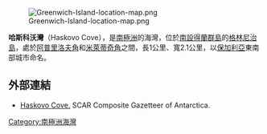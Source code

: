[[Image:Greenwich-Island-location-map.png|thumb]]

'''哈斯科沃灣'''（Haskovo Cove），是[[南極洲|南極洲]]的海灣，位於[[南設得蘭群島|南設得蘭群島]]的[[格林尼治島|格林尼治島]]，處於[[阿普里洛夫角|阿普里洛夫角]]和[[米萊蒂奇角|米萊蒂奇角]]之間，長1公里、寬2.1公里，以[[保加利亞|保加利亞]]東南部城市命名。

{{coord|62|27|03|S|59|54|20|W|display=title}}

==外部連結==
*[http://data.aad.gov.au/aadc/gaz/scar/display_name.cfm?gaz_id=134562 Haskovo Cove.]{{Wayback|url=http://data.aad.gov.au/aadc/gaz/scar/display_name.cfm?gaz_id=134562 |date=20120612032445 }} SCAR Composite Gazetteer of Antarctica.

{{Antarctica-geo-stub}}
[[Category:南極洲海灣|Category:南極洲海灣]]